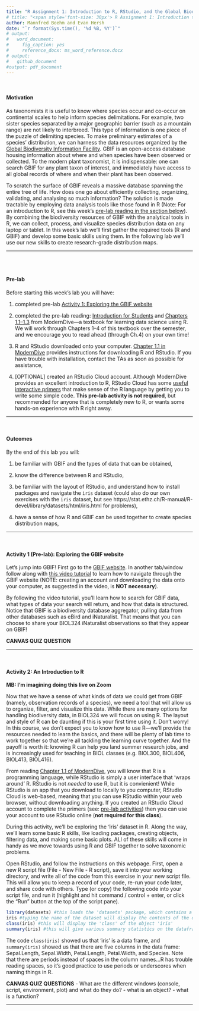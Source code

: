 ```yaml
---
title: "R Assignment 1: Introduction to R, RStudio, and the Global Biodiversity Information Facility (GBIF)"
# title: "<span style='font-size: 30px'> R Assignment 1: Introduction to R, RStudio, and the Global Biodiversity Information Facility (GBIF) </style>"
author: Mannfred Boehm and Evan Hersh
date: "`r format(Sys.time(), '%d %B, %Y')`"
# output:
#   word_document:
#     fig_caption: yes
#     reference_docx: ms_word_reference.docx
# output: 
#   github_document
#output: pdf_document
---
```


&nbsp;
&nbsp;

#### Motivation {#motivation}

As taxonomists it is useful to know where species occur and co-occur on continental scales to help inform species delimitations. For example, two sister species separated by a major geographic barrier (such as a mountain range) are not likely to interbreed. This type of information is one piece of the puzzle of delimiting species. To make preliminary estimates of a species' distribution, we can harness the data resources organized by the [Global Biodiversity Information Facility](https://www.gbif.org/what-is-gbif). GBIF is an open-access database housing information about where and when species have been observed or collected. To the modern plant taxonomist, it is indispensable: one can search GBIF for any plant taxon of interest, and immediately have access to all global records of where and when their plant has been observed. 

To scratch the surface of GBIF reveals a massive database spanning the entire tree of life. How does one go about efficiently collecting, organizing, validating, and analysing so much information? The solution is made tractable by employing data analysis tools like those found in R (Note: For an introduction to R, see this week's [pre-lab reading in the section below](#prelab)).  By combining the biodiversity resources of GBIF with the analytical tools in R, we can collect, process, and visualize species distribution data on any laptop or tablet. In this week's lab we'll first gather the required tools (R and GBIF) and develop some basic skills using them. In the following lab we'll use our new skills to create research-grade distribution maps. 

--- 

<br>
<br>

#### Pre-lab {#prelab}

Before starting this week's lab you will have: &nbsp;

1. completed pre-lab [Activity 1: Exploring the GBIF website](#A1) &nbsp;

2. completed the pre-lab reading: [Introduction for Students](https://moderndive.com/preface.html#introduction-for-students) and [Chapters 1.1&ndash;1.3](https://moderndive.com/1-getting-started.html) from ModernDive&mdash;a textbook for learning data science using R. We will work through Chapters 1&ndash;4 of this textbook over the semester, and we encourage you to read ahead (through Ch.4) on your own time! &nbsp;

3. R and RStudio downloaded onto your computer. [Chapter 1.1 in ModernDive](https://moderndive.netlify.app/1-getting-started.html) provides instructions for downloading R and RStudio. If you have trouble with installation, contact the TAs as soon as possible for assistance, &nbsp;

4. [OPTIONAL] created an RStudio Cloud account. Although ModernDive provides an excellent introduction to R, RStudio Cloud has some [useful interactive primers](https://rstudio.cloud/learn/primers/) that make sense of the R language by getting you to write some simple code. **This pre-lab activity is not required**, but recommended for anyone that is completely new to R, or wants some hands-on experience with R right away. 

--- 

&nbsp;
&nbsp;

#### Outcomes {#outcomes}

By the end of this lab you will: &nbsp;

1. be familiar with GBIF and the types of data that can be obtained, &nbsp;

2. know the difference between R and RStudio, &nbsp;

3. be familiar with the layout of RStudio, and understand how to install packages and navigate the `iris` dataset (could also do our own exercises with the `iris` dataset, but see https://stat.ethz.ch/R-manual/R-devel/library/datasets/html/iris.html for problems), &nbsp;

4. have a sense of how R and GBIF can be used together to create species distribution maps, &nbsp;


--- 

&nbsp;
&nbsp;

#### Activity 1 (Pre-lab): Exploring the GBIF website {#A1}

Let's jump into GBIF! First go to the [GBIF website](https://www.gbif.org). In another tab/window follow along with [this video tutorial](https://www.youtube.com/watch?v=40yPnJdeM_A&t=3s) to learn how to navigate through the GBIF website (NOTE: creating an account and downloading the data onto your computer, as suggested in the video, is **NOT necessary**).

By following the video tutorial, you'll learn how to search for GBIF data, what types of data your search will return, and how that data is structured. Notice that GBIF is a biodiversity database aggregator, pulling data from other databases such as eBird and iNaturalist. That means that you can choose to share your BIOL324 iNaturalist observations so that they appear on GBIF! 

**CANVAS QUIZ QUESTION**

--- 

&nbsp;
&nbsp;

#### Activity 2: An Introduction to R {#A2}


**MB: I'm imagining doing this live on Zoom**

Now that we have a sense of what kinds of data we could get from GBIF (namely, observation records of a species), we need a tool that will allow us to organize, filter, and visualize this data. While there are many options for handling biodiversity data, in BIOL324 we will focus on using R. The layout and style of R can be daunting if this is your first time using it. Don't worry! In this course, we don't expect you to know how to use R&mdash;we'll provide the resources needed to learn the basics, and there will be plenty of lab time to work together so that we're all tackling the learning curve together. And the payoff is worth it: knowing R can help you land summer research jobs, and is increasingly used for teaching in BIOL classes (e.g. BIOL300, BIOL406, BIOL413, BIOL416). 

From reading [Chapter 1.1 of ModernDive](https://moderndive.netlify.app/1-getting-started.html), you will know that R is a programming language, while RStudio is simply a user interface that 'wraps around' R. RStudio is not _needed_ to use R, but it is convienient! While RStudio is an app that you download to locally to you computer, RStudio Cloud is web-based, meaning that you can use RStudio within your web browser, without downloading anything. If you created an RStudio Cloud account to complete the primers (see: [pre-lab activities](#prelab)) then you can use your account to use RStudio online (**not required for this class**). 

<!-- During this activity, we'll work through [Chapter 1.4](https://moderndive.com/1-getting-started.html) to explore a dataset in R. Along the way, we'll learn some basic R skills like creating an object, determining classes, using functions, and dissecting datasets. All of these skills will come in handy as we move towards using R and GBIF together to solve taxonomic problems.  -->

<!-- To follow along, open RStudio cloud and attach the required packages (see: [Chapter 1.4](https://moderndive.com/1-getting-started.html)). The TA will step through this activity while you follow along. If something isn't working for you, please let us know in the chat! It is **very likley that someone is having or will have the same problem as you!**.  -->

During this activity, we'll be exploring the 'iris' dataset in R. Along the way, we'll learn some basic R skills, like loading packages, creating objects, filtering data, and making some basic plots. ALl of these skills will come in handy as we move towards using R and GBIF together to solve taxonomic problems.

Open RStudio, and follow the instructions on this webpage. First, open a new R script file (File - New File - R script), save it into your working directory, and write all of the code from this exercise in your new script file. This will allow you to keep a record of your code, re-run your code later, and share code with others. Type (or copy) the following code into your script file, and run it (highlight and hit command / control + enter, or click the "Run" button at the top of the script pane).

```r
library(datasets) #this loads the 'datasets' package, which contains a bunch of datasets to explore
iris #typing the name of the dataset will display the contents of the data in the console pane
class(iris) #this will display the 'class' of the object 'iris'
summary(iris) #this will give various summary statistics on the dataframe 'iris'
```

The code `class(iris)` showed us that 'iris' is a data frame, and `summary(iris)` showed us that there are five columns in the data frame: Sepal.Length, Sepal.Width, Petal.Length, Petal.Width, and Species. Note that there are periods instead of spaces in the column names...R has trouble reading spaces, so it's good practice to use periods or underscores when naming things in R. 




**CANVAS QUIZ QUESTIONS** 
- What are the different windows (console, script, environment, plot) and what do they do?
- what is an object?
- what is a function? 

--- 

&nbsp;
&nbsp;
